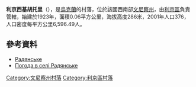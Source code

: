 {{coord|49|20|44|N|28|2|59|E|scale:30000|display=title}}

'''利京西基胡托里'''（{{lang-uk|Літинські Хутори}}），是[[烏克蘭|烏克蘭]]的村落，位於該國西南部[[文尼察州|文尼察州]]，由[[利京區|利京區]]負責管轄，始建於1923年，面積0.06平方公里，海拔高度286米，2001年人口376，人口密度每平方公里6,596.49人。

==參考資料==
* [http://w1.c1.rada.gov.ua/pls/z7502/A005?rdat1=26.07.2013&rf7571=2296 Радянське]{{dead link|date=2017年11月 |bot=InternetArchiveBot |fix-attempted=yes }}
* [http://weather.in.ua/ua/vinnickaja/22050 Погода в селі Радянське]{{Wayback|url=http://weather.in.ua/ua/vinnickaja/22050 |date=20160916144059 }}

[[Category:文尼察州村落|Category:文尼察州村落]]
[[Category:利京區村落|Category:利京區村落]]


{{Vinnytsia-geo-stub}}